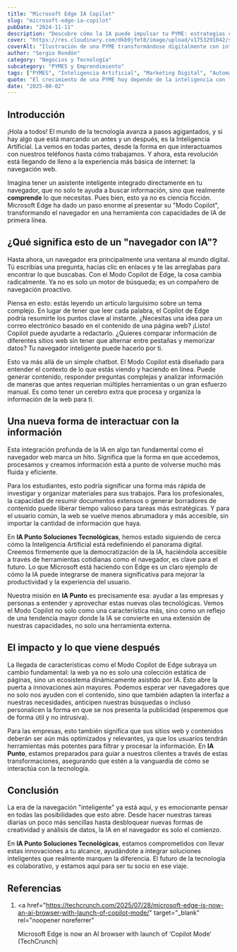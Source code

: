 ```yaml
---
title: "Microsoft Edge IA Copilot"
slug: "microsoft-edge-ia-copilot"
pubDate: "2024-11-11"
description: "Descubre cómo la IA puede impulsar tu PYME: estrategias concretas de marketing, automatización y datos para aumentar ventas."
cover: "https://res.cloudinary.com/dkb9jfet8/image/upload/v1753291042/small-business_kk56r6.jpg"
coverAlt: "Ilustración de una PYME transformándose digitalmente con inteligencia artificial."
author: "Sergio Rondón"
category: "Negocios y Tecnología"
subcategory: "PYMES y Emprendimiento"
tags: ["PYMES", "Inteligencia Artificial", "Marketing Digital", "Automatización", "Ventas"]
quote: "El crecimiento de una PYME hoy depende de la inteligencia con la que se aplican datos, IA y estrategia. — Sergio Rondón"
date: "2025-08-02"
---
```




<h2 id="introduccion">Introducción</h2>

¡Hola a todos! El mundo de la tecnología avanza a pasos agigantados, y si hay algo que está marcando un antes y un después, es la Inteligencia Artificial. La vemos en todas partes, desde la forma en que interactuamos con nuestros teléfonos hasta cómo trabajamos. Y ahora, esta revolución está llegando de lleno a la experiencia más básica de internet: la navegación web.

Imagina tener un asistente inteligente integrado directamente en tu navegador, que no solo te ayuda a buscar información, sino que realmente **comprende** lo que necesitas. Pues bien, esto ya no es ciencia ficción. Microsoft Edge ha dado un paso enorme al presentar su "Modo Copilot", transformando el navegador en una herramienta con capacidades de IA de primera línea.

<h2 id="que-significa-navegador-con-ia">
  ¿Qué significa esto de un "navegador con IA"?
</h2>

Hasta ahora, un navegador era principalmente una ventana al mundo digital. Tú escribías una pregunta, hacías clic en enlaces y te las arreglabas para encontrar lo que buscabas. Con el Modo Copilot de Edge, la cosa cambia radicalmente. Ya no es solo un motor de búsqueda; es un compañero de navegación proactivo.

Piensa en esto: estás leyendo un artículo larguísimo sobre un tema complejo. En lugar de tener que leer cada palabra, el Copilot de Edge podría resumirte los puntos clave al instante. ¿Necesitas una idea para un correo electrónico basado en el contenido de una página web? ¡Listo! Copilot puede ayudarte a redactarlo. ¿Quieres comparar información de diferentes sitios web sin tener que alternar entre pestañas y memorizar datos? Tu navegador inteligente puede hacerlo por ti.

Esto va más allá de un simple chatbot. El Modo Copilot está diseñado para entender el contexto de lo que estás viendo y haciendo en línea. Puede generar contenido, responder preguntas complejas y analizar información de maneras que antes requerían múltiples herramientas o un gran esfuerzo manual. Es como tener un cerebro extra que procesa y organiza la información de la web para ti.

<h2 id="nueva-forma-interactuar-informacion">
  Una nueva forma de interactuar con la información
</h2>

Esta integración profunda de la IA en algo tan fundamental como el navegador web marca un hito. Significa que la forma en que accedemos, procesamos y creamos información está a punto de volverse mucho más fluida y eficiente.

Para los estudiantes, esto podría significar una forma más rápida de investigar y organizar materiales para sus trabajos. Para los profesionales, la capacidad de resumir documentos extensos o generar borradores de contenido puede liberar tiempo valioso para tareas más estratégicas. Y para el usuario común, la web se vuelve menos abrumadora y más accesible, sin importar la cantidad de información que haya.

En **IA Punto Soluciones Tecnológicas**, hemos estado siguiendo de cerca cómo la Inteligencia Artificial está redefiniendo el panorama digital. Creemos firmemente que la democratización de la IA, haciéndola accesible a través de herramientas cotidianas como el navegador, es clave para el futuro. Lo que Microsoft está haciendo con Edge es un claro ejemplo de cómo la IA puede integrarse de manera significativa para mejorar la productividad y la experiencia del usuario.

Nuestra misión en **IA Punto** es precisamente esa: ayudar a las empresas y personas a entender y aprovechar estas nuevas olas tecnológicas. Vemos el Modo Copilot no solo como una característica más, sino como un reflejo de una tendencia mayor donde la IA se convierte en una extensión de nuestras capacidades, no solo una herramienta externa.

<h2 id="impacto-y-lo-que-viene-despues">El impacto y lo que viene después</h2>

La llegada de características como el Modo Copilot de Edge subraya un cambio fundamental: la web ya no es solo una colección estática de páginas, sino un ecosistema dinámicamente asistido por IA. Esto abre la puerta a innovaciones aún mayores. Podemos esperar ver navegadores que no solo nos ayuden con el contenido, sino que también adapten la interfaz a nuestras necesidades, anticipen nuestras búsquedas o incluso personalicen la forma en que se nos presenta la publicidad (esperemos que de forma útil y no intrusiva).

Para las empresas, esto también significa que sus sitios web y contenidos deberán ser aún más optimizados y relevantes, ya que los usuarios tendrán herramientas más potentes para filtrar y procesar la información. En **IA Punto**, estamos preparados para guiar a nuestros clientes a través de estas transformaciones, asegurando que estén a la vanguardia de cómo se interactúa con la tecnología.

<h2 id="conclusion">Conclusión</h2>

La era de la navegación "inteligente" ya está aquí, y es emocionante pensar en todas las posibilidades que esto abre. Desde hacer nuestras tareas diarias un poco más sencillas hasta desbloquear nuevas formas de creatividad y análisis de datos, la IA en el navegador es solo el comienzo.

En **IA Punto Soluciones Tecnológicas**, estamos comprometidos con llevar estas innovaciones a tu alcance, ayudándote a integrar soluciones inteligentes que realmente marquen la diferencia. El futuro de la tecnología es colaborativo, y estamos aquí para ser tu socio en ese viaje.

<h2 id="referencias">Referencias</h2>

1.  <a
      href="https://techcrunch.com/2025/07/28/microsoft-edge-is-now-an-ai-browser-with-launch-of-copilot-mode/"
      target="_blank"
      rel="noopener noreferrer"
    >
      Microsoft Edge is now an AI browser with launch of ‘Copilot Mode’
      (TechCrunch)
    </a>

